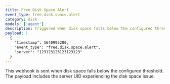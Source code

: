 ```yaml
---
title: Free Disk Space Alert
event_type: free.disk.space.alert
category: disk
models: ['agent']
description: Triggered when disk space falls below the configured threshold
payload: |
  {
    "timestamp": 1640995200,
    "event_type": "free.disk.space.alert",
    "server": "123123123123123123"
  }
---
```


This webhook is sent when disk space falls below the configured threshold. The payload includes the server UID experiencing the disk space issue.